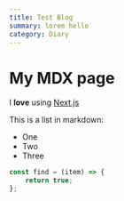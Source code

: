 ```yaml
---
title: Test Blog
summary: lorem hello
category: Diary
---
```


# My MDX page

I **love** using [Next.js](https://nextjs.org/)

This is a list in markdown:

-   One
-   Two
-   Three

```js
const find = (item) => {
    return true;
};
```
